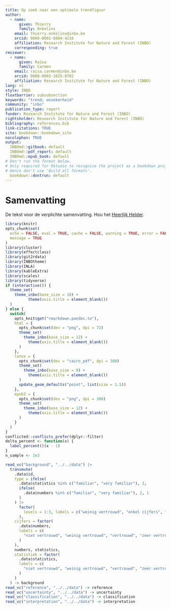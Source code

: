 ```yaml
---
title: Op zoek naar een optimale trendfiguur
author:
  - name:
      given: Thierry
      family: Onkelinx
    email: thierry.onkelinx@inbo.be
    orcid: 0000-0001-8804-4216
    affiliation: Research Institute for Nature and Forest (INBO)
    corresponding: true
reviewer:
  - name:
      given: Raïsa
      family: Carmen
    email: raisa.carmen@inbo.be
    orcid: 0000-0003-1025-8702
    affiliation: Research Institute for Nature and Forest (INBO)
lang: nl
style: INBO
floatbarrier: subsubsection
keywords: "trend; onzekerheid"
community: "inbo"
publication_type: report
funder: Research Institute for Nature and Forest (INBO)
rightsholder: Research Institute for Nature and Forest (INBO)
bibliography: references.bib
link-citations: TRUE
site: bookdown::bookdown_site
nocolophon: TRUE
output:
  INBOmd::gitbook: default
  INBOmd::pdf_report: default
  INBOmd::epub_book: default
# Don't run the format below.
# Only required for RStudio to recognise the project as a bookdown project.
# Hence don't use 'Build all formats'.
  bookdown::dontrun: default
---
```


# Samenvatting {.unnumbered}

<!-- description: start -->

De tekst voor de verplichte samenvatting.
Hou het [Heerlijk Helder](https://overheid.vlaanderen.be/communicatie/heerlijk-helder).
<!-- description: end -->

```r
library(knitr)
opts_chunk$set(
  echo = FALSE, eval = TRUE, cache = FALSE, warning = TRUE, error = FALSE,
  message = TRUE
)
library(cluster)
library(effectclass)
library(git2rdata)
library(INBOtheme)
library(INLA)
library(kableExtra)
library(scales)
library(tidyverse)
if (interactive()) {
  theme_set(
    theme_inbo(base_size = 10) +
          theme(axis.title = element_blank())
  )
} else {
  switch(
    opts_knit$get("rmarkdown.pandoc.to"),
    html = {
      opts_chunk$set(dev = "png", dpi = 72)
      theme_set(
        theme_inbo(base_size = 12) +
          theme(axis.title = element_blank())
      )
    },
    latex = {
      opts_chunk$set(dev = "cairo_pdf", dpi = 300)
      theme_set(
        theme_inbo(base_size = 9) +
          theme(axis.title = element_blank())
      )
      update_geom_defaults("point", list(size = 1.5))
    },
    epub3 = {
      opts_chunk$set(dev = "png", dpi = 300)
      theme_set(
        theme_inbo(base_size = 12) +
          theme(axis.title = element_blank())
      )
    }
  )
}
conflicted::conflicts_prefer(dplyr::filter)
delta_percent <- function(x) {
  label_percent()(x - 1)
}
n_sample <- 1e3
```

```r
read_vc("background", "../../data") |>
  transmute(
    .data$id,
    type = ifelse(
      .data$statistics %in% c("familiar", "very familiar"), 3,
      ifelse(
        .data$numbers %in% c("familiar", "very familiar"), 2, 1
      )
    ) |>
      factor(
        levels = 1:3, labels = c("weinig vertrouwd", "enkel cijfers", "beide")
      ),
    cijfers = factor(
      .data$numbers,
      labels = c(
        "niet vertrouwd", "weinig vertrouwd", "vertrouwd", "zeer vertrouwd"
      )
    ),
    numbers, statistics,
    statistiek = factor(
      .data$statistics,
      labels = c(
        "niet vertrouwd", "weinig vertrouwd", "vertrouwd", "zeer vertrouwd"
      )
    )
  ) -> background
read_vc("reference", "../../data") -> reference
read_vc("uncertainty", "../../data") -> uncertainty
read_vc("classification", "../../data") -> classification
read_vc("interpretation", "../../data") -> interpretation
```
